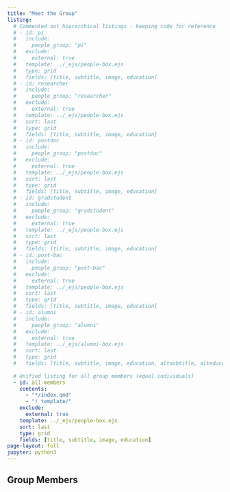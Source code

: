 ```yaml
---
title: "Meet the Group"
listing:
  # Commented out hierarchical listings - keeping code for reference
  # - id: pi
  #   include: 
  #     people_group: "pi"
  #   exclude:
  #     external: true
  #   template: ../_ejs/people-box.ejs
  #   type: grid
  #   fields: [title, subtitle, image, education]
  # - id: researcher
  #   include: 
  #     people_group: "researcher"
  #   exclude:
  #     external: true
  #   template: ../_ejs/people-box.ejs
  #   sort: last
  #   type: grid
  #   fields: [title, subtitle, image, education]
  # - id: postdoc
  #   include: 
  #     people_group: "postdoc"
  #   exclude:
  #     external: true
  #   template: ../_ejs/people-box.ejs
  #   sort: last    
  #   type: grid
  #   fields: [title, subtitle, image, education]
  # - id: gradstudent
  #   include: 
  #     people_group: "gradstudent"
  #   exclude:
  #     external: true
  #   template: ../_ejs/people-box.ejs
  #   sort: last
  #   type: grid
  #   fields: [title, subtitle, image, education]
  # - id: post-bac
  #   include: 
  #     people_group: "post-bac"
  #   exclude:
  #     external: true
  #   template: ../_ejs/people-box.ejs
  #   sort: last
  #   type: grid
  #   fields: [title, subtitle, image, education]
  # - id: alumni
  #   include: 
  #     people_group: "alumni"
  #   exclude:
  #     external: true
  #   template: ../_ejs/alumni-box.ejs
  #   sort: last
  #   type: grid
  #   fields: [title, subtitle, image, education, altsubtitle, alteducation]
  
  # Unified listing for all group members (equal individuals)
  - id: all-members
    contents: 
      - "*/index.qmd"
      - "!_template/"
    exclude:
      external: true
    template: ../_ejs/people-box.ejs
    sort: last
    type: grid
    fields: [title, subtitle, image, education]
page-layout: full
jupyter: python3
---
```


<!-- Commented out hierarchical sections - keeping code for reference -->
<!-- ## Principal Investigator
::: {#pi}
:::


:::{.sand-background}
## Research Scientists
::: {#researcher}
:::


:::
## Postdoctoral Fellows
::: {#postdoc}
:::


:::{.sand-background}
## Graduate Students
::: {#gradstudent}
:::

:::
## Post Baccalaureate Researchers
::: {#post-bac}
:::

:::{.sand-background}
## Alumni
::: {#alumni}
:::


::: -->

## Group Members
::: {#all-members}
:::

<!-- Commented out map code - keeping code for reference -->
<!-- ## Group Member Locations

```python
#| echo: false
#| warning: false

from ipyleaflet import Map, Marker, AwesomeIcon
from ipywidgets import HTML

# Create a map centered to show all continents
m = Map(center=(30.0, 0.0), zoom=2)

# Example locations - these can be updated with actual member locations
locations = [
    {
        "name": "Jacob K. McPherson",
        "role": "Principal Investigator",
        "lat": 29.7174,
        "lon": -95.4018,
        "city": "Houston, TX"
    }
]

# Add markers for each location
for loc in locations:
    icon = AwesomeIcon(
        name='user',
        marker_color='blue',
        icon_color='white'
    )
    marker = Marker(
        location=(loc["lat"], loc["lon"]),
        draggable=False,
        title=f"{loc['name']} - {loc['role']}",
        icon=icon
    )
    marker.popup = HTML(
        value=f"<b>{loc['name']}</b><br>{loc['role']}<br>{loc['city']}"
    )
    m.add_layer(marker)

m
```
-->
